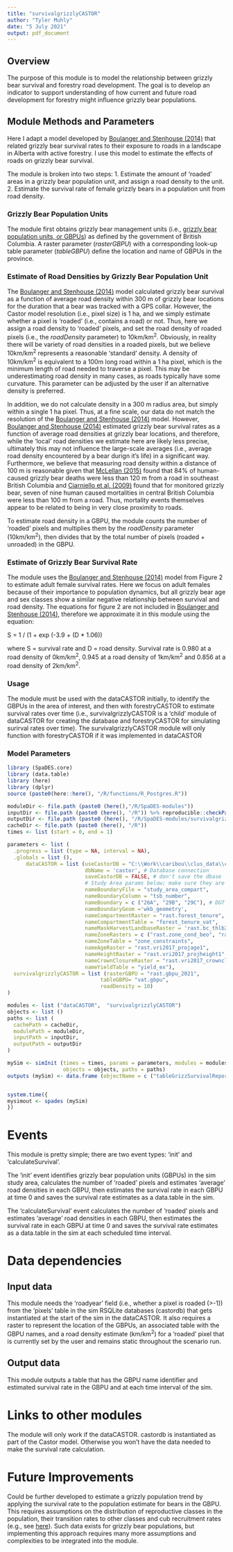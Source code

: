```yaml
---
title: "survivalgrizzlyCASTOR"
author: "Tyler Muhly"
date: "5 July 2021"
output: pdf_document
---
```


## Overview
The purpose of this module is to model the relationship between grizzly bear survival and forestry road
development. The goal is to develop an indicator to support understanding of how current and future road development for forestry might influence grizzly bear populations. 

## Module Methods and Parameters
Here I adapt a model developed by [Boulanger and Stenhouse (2014)](https://journals.plos.org/plosone/article?id=10.1371/journal.pone.0115535) that related grizzly bear survival rates to their exposure to roads in a landscape in Alberta with active forestry. I use this model to estimate the effects of roads on grizzly bear survival.  

The module is broken into two steps:
1. Estimate the amount of 'roaded' areas in a grizzly bear population unit, and assign a road density to the unit.
2. Estimate the survival rate of female grizzly bears in a population unit from road density.

### Grizzly Bear Population Units
The module first obtains grizzly bear management units (i.e., [grizzly bear population units, or GBPUs](https://catalogue.data.gov.bc.ca/dataset/caa22f7a-87df-4f31-89e0-d5295ec5c725)) as defined by the government of British Columbia. A raster parameter (*rasterGBPU*) with a corresponding look-up table parameter (*tableGBPU*) define the location and name of GBPUs in the province. 

### Estimate of Road Densities by Grizzly Bear Population Unit
The [Boulanger and Stenhouse (2014)](https://journals.plos.org/plosone/article?id=10.1371/journal.pone.0115535) model calculated grizzly bear survival as a function of average road density within 300 m of grizzly bear locations for the duration that a bear was tracked with a GPS collar. However, the Castor model resolution (i.e., pixel size) is 1 ha, and we simply estimate whether a pixel is 'roaded' (i.e., contains a road) or not. Thus, here we assign a road density to 'roaded' pixels, and set the road density of roaded pixels (i.e., the *roadDensity* parameter) to 10km/km^2^.  Obviously, in reality there will be variety of road densities in a roaded pixels, but we believe 10km/km^2^ represents a reasonable 'standard' density. A density of 10km/km^2^ is equivalent to a 100m long road within a 1 ha pixel, which is the minimum length of road needed to traverse a pixel. This may be underestimating road density in many cases, as roads typically have some curvature. This parameter can be adjusted by the user if an alternative density is preferred.  

In addition, we do not calculate density in a 300 m radius area, but simply within a single 1 ha pixel. Thus, at a fine scale, our data do not match the resolution of the [Boulanger and Stenhouse (2014)](https://journals.plos.org/plosone/article?id=10.1371/journal.pone.0115535) model. However, [Boulanger and Stenhouse (2014)](https://journals.plos.org/plosone/article?id=10.1371/journal.pone.0115535) estimated grizzly bear survival rates as a function of average road densities at grizzly bear locations, and therefore, while the 'local' road densities we estimate here are likely less precise, ultimately this may not influence the large-scale averages (i.e., average road density encountered by a bear durign it's life) in a significant way. Furthermore, we believe that measuring road density within a distance of 100 m is reasonable given that [McLellan (2015)](https://wildlife.onlinelibrary.wiley.com/doi/abs/10.1002/jwmg.896) found that 84% of human-caused grizzly bear deaths were less than 120 m from a road in southeast British Columbia and [Ciarniello et al. (2009)](https://bioone.org/journals/Wildlife-Biology/volume-15/issue-3/08-080/Comparison-of-Grizzly-Bear-Ursus-arctos-Demographics-in-Wilderness-Mountains/10.2981/08-080.short)
found that for monitored grizzly bear, seven of nine human caused mortalities in central British Columbia were less than 100 m from a road. Thus, mortality events themselves appear to be related to being in very close proximity to roads. 

To estimate road density in a GBPU, the module counts the number of 'roaded' pixels and multiplies them by the *roadDensity* parameter (10km/km^2^), then divides that by the total number of pixels (roaded + unroaded) in the GBPU.

### Estimate of Grizzly Bear Survival Rate
The module uses the [Boulanger and Stenhouse (2014)](https://journals.plos.org/plosone/article?id=10.1371/journal.pone.0115535) model from Figure 2 to estimate adult female survival rates. Here we focus on adult females because of their importance to population dynamics, but all grizzly bear age and sex classes show a similar negative relationship between survival and road density. The equations for figure 2 are not included in [Boulanger and Stenhouse (2014)](https://journals.plos.org/plosone/article?id=10.1371/journal.pone.0115535), therefore we approximate it in this module using the equation:

S = 1 / (1 + exp (-3.9 + (D * 1.06)) 

where S = survival rate and D = road density. Survival rate is 0.980 at a road density of 0km/km^2^, 0.945 at a road density of 1km/km^2^ and 0.856 at a road density of 2km/km^2^.

### Usage
The module must be used with the dataCASTOR initially, to identify the GBPUs in the area of interest, and then with forestryCASTOR to estimate survival rates over time (i.e., survivalgrizzlyCASTOR is a 'child' module of dataCASTOR for creating the database and forestryCASTOR for simulating surirval rates over time). The survivalgrizzlyCASTOR module will only function with forestryCASTOR if it was implemented in dataCASTOR

### Model Parameters

```r
library (SpaDES.core)
library (data.table)
library (here)
library (dplyr)
source (paste0(here::here(), "/R/functions/R_Postgres.R"))

moduleDir <- file.path (paste0 (here(),"/R/SpaDES-modules"))
inputDir <- file.path (paste0 (here(), "/R")) %>% reproducible::checkPath (create = TRUE)
outputDir <- file.path (paste0 (here(), "/R/SpaDES-modules/survivalgrizzlyCASTOR/outputs"))
cacheDir <- file.path (paste0 (here(), "/R"))
times <- list (start = 0, end = 1)

parameters <- list (
  .progress = list (type = NA, interval = NA),
  .globals = list (),
      dataCASTOR = list (useCastorDB = "C:\\Work\\caribou\\clus_data\\clusdb.sqlite", # instantiated dbase
                         dbName = 'castor', # Database connection
                         saveCastorDB = FALSE, # don't save the dbase
                         # Study Area params below; make sure they are consistent with other modules
                         nameBoundaryFile = "study_area_compart",
                         nameBoundaryColumn = "tsb_number",
                         nameBoundary = c ("26A", "29B", "29C"), # DU7 
                         nameBoundaryGeom ='wkb_geometry',
                         nameCompartmentRaster = "rast.forest_tenure",
                         nameCompartmentTable = "forest_tenure_vat",
                         nameMaskHarvestLandbaseRaster = 'rast.bc_thlb2018',
                         nameZoneRasters = c ("rast.zone_cond_beo", "rast.zone_cond_vqo",  "rast.zone_cond_uwr", "rast.zone_cond_fsw", "rast.zone_cond_nharv"),
                         nameZoneTable = "zone_constraints",
                         nameAgeRaster = "rast.vri2017_projage1",
                         nameHeightRaster = "rast.vri2017_projheight1",
                         nameCrownClosureRaster = "rast.vri2017_crownclosure",
                         nameYieldTable = "yield_ex"),
  survivalgrizzlyCASTOR = list (rasterGBPU = "rast.gbpu_2021", 
                              tableGBPU= "vat.gbpu", 
                              roadDensity = 10) 
)

modules <- list ("dataCASTOR",  "survivalgrizzlyCASTOR")
objects <- list ()
paths <- list (
  cachePath = cacheDir,
  modulePath = moduleDir,
  inputPath = inputDir,
  outputPath = outputDir
)

mySim <- simInit (times = times, params = parameters, modules = modules,
                  objects = objects, paths = paths)
outputs (mySim) <- data.frame (objectName = c ("tableGrizzSurvivalReport")) 


system.time({
mysimout <- spades (mySim)
})
```

# Events
This module is pretty simple; there are two event types: 'init' and 'calculateSurvival'.

The 'init' event identifies grizzly bear population units (GBPUs) in the sim study area, calculates the number of 'roaded' pixels and estimates 'average' road densities in each GBPU, then estimates the survival rate in each GBPU at time 0 and saves the survival rate estimates as a data.table in the sim. 

The 'calculateSurvival' event calculates the number of 'roaded' pixels and estimates 'average' road densities in each GBPU, then estimates the survival rate in each GBPU at time 0 and saves the survival rate estimates as a data.table in the sim at each scheduled time interval. 

# Data dependencies
## Input data
This module needs the 'roadyear' field (i.e., whether a pixel is roaded (>-1)) from the 'pixels' table in the sim RSQLite databases (castordb) that gets instantiated at the start of the sim in the dataCASTOR. It also requires a raster to represent the location of the GBPUs, an associated table with the GBPU names, and a road density estimate (km/km^2^) for a 'roaded' pixel that is currently set by the user and remains static throughout the scenario run.

## Output data
This module outputs a table that has the GBPU name identifier and estimated survival rate in the GBPU and at each time interval of the sim.

# Links to other modules
The module will only work if the dataCASTOR. castordb is instantiated as part of the Castor model. Otherwise you won't have the data needed to make the survival rate calculation. 

# Future Improvements
Could be further developed to estimate a grizzly population trend by applying the survival rate to the population estimate for bears in the GBPU. This requires assumptions on the distribution of reproductive classes in the population, their transition rates to other classes and cub recruitment rates (e.g., see [here](https://www2.gov.bc.ca/assets/gov/farming-natural-resources-and-industry/forestry/stewardship/forest-analysis-inventory/tsr-annual-allowable-cut/wildlife-analysis/pg_grizzly_bear_popn_model_report_20161027.pdf)). Such data exists for grizzly bear populations, but implementing this approach requires many more assumptions and complexities to be integrated into the module. 
